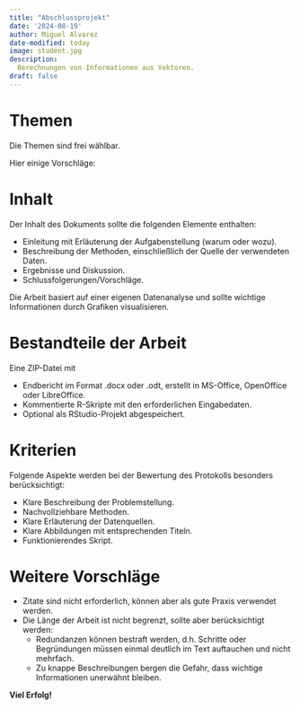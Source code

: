 ```yaml
---
title: "Abschlussprojekt"
date: '2024-08-19'
author: Miguel Alvarez
date-modified: today
image: student.jpg
description:
  Berechnungen von Informationen aus Vektoren.
draft: false
---
```



# Themen

Die Themen sind frei wählbar.

Hier einige Vorschläge:


# Inhalt

Der Inhalt des Dokuments sollte die folgenden Elemente enthalten:

- Einleitung mit Erläuterung der Aufgabenstellung (warum oder wozu).
- Beschreibung der Methoden, einschließlich der Quelle der verwendeten Daten.
- Ergebnisse und Diskussion.
- Schlussfolgerungen/Vorschläge.

Die Arbeit basiert auf einer eigenen Datenanalyse und sollte wichtige Informationen durch Grafiken visualisieren.

# Bestandteile der Arbeit

Eine ZIP-Datei mit

- Endbericht im Format .docx oder .odt, erstellt in MS-Office, OpenOffice oder LibreOffice.
- Kommentierte R-Skripte mit den erforderlichen Eingabedaten.
- Optional als RStudio-Projekt abgespeichert.

# Kriterien

Folgende Aspekte werden bei der Bewertung des Protokolls besonders berücksichtigt:

- Klare Beschreibung der Problemstellung.
- Nachvollziehbare Methoden.
- Klare Erläuterung der Datenquellen.
- Klare Abbildungen mit entsprechenden Titeln.
- Funktionierendes Skript.

# Weitere Vorschläge

- Zitate sind nicht erforderlich, können aber als gute Praxis verwendet werden.
- Die Länge der Arbeit ist nicht begrenzt, sollte aber berücksichtigt werden:
  - Redundanzen können bestraft werden, d.h. Schritte oder Begründungen müssen einmal deutlich im Text auftauchen und nicht mehrfach.
  - Zu knappe Beschreibungen bergen die Gefahr, dass wichtige Informationen unerwähnt bleiben.

**Viel Erfolg!**
